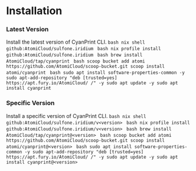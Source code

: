 

# Installation


### Latest Version
Install the latest version of CyanPrint CLI.
<Tabs queryString="installer">
  <TabItem value="nix-shell" label="Nix Shell">
    ```bash
    nix shell github:AtomiCloud/sulfone.iridium
    ```
  </TabItem>
  <TabItem value="nix-profile" label="Nix Profile">
      ```bash
      nix profile install github:AtomiCloud/sulfone.iridium
      ```
  </TabItem>
  <TabItem value="brew" label="Brew">
    ```bash
    brew install AtomiCloud/tap/cyanprint
    ```
  </TabItem>
  <TabItem value="scoop" label="Scoop">
      ```bash
      scoop bucket add atomi https://github.com/AtomiCloud/scoop-bucket.git
      scoop install atomi/cyanprint
      ```
  </TabItem>
  <TabItem value="apt" label="APT (Debian)">
    ```bash
    sudo apt install software-properties-common -y
    sudo apt-add-repository "deb [trusted=yes] https://apt.fury.io/AtomiCloud/ /" -y
    sudo apt update -y
    sudo apt install cyanprint
    ```
    </TabItem>
</Tabs>

### Specific Version

Install a specific version of CyanPrint CLI.
<Tabs queryString="installer">
  <TabItem value="nix-shell" label="Nix Shell">
    ```bash
    nix shell github:AtomiCloud/sulfone.iridium/v<version>
    ```
  </TabItem>
  <TabItem value="nix-profile" label="Nix Profile">
      ```bash
      nix profile install github:AtomiCloud/sulfone.iridium/v<version>
      ```
  </TabItem>
  <TabItem value="brew" label="Brew">
    ```bash
    brew install AtomiCloud/tap/cyanprint@<version>
    ```
  </TabItem>
  <TabItem value="scoop" label="Scoop">
      ```bash
      scoop bucket add atomi https://github.com/AtomiCloud/scoop-bucket.git
      scoop install atomi/cyanprint@<version>
      ```
  </TabItem>
  <TabItem value="apt" label="APT (Debian)">
    ```bash
    sudo apt install software-properties-common -y
    sudo apt-add-repository "deb [trusted=yes] https://apt.fury.io/AtomiCloud/ /" -y
    sudo apt update -y
    sudo apt install cyanprint@<version>
    ```
    </TabItem>
</Tabs>
